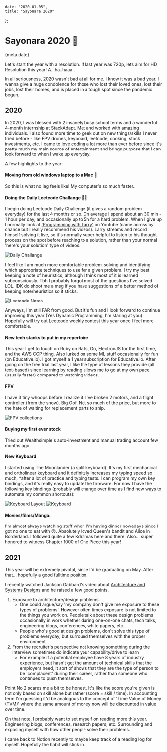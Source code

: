 
    date: "2020-01-05",
    title: "Sayonara 2020"
};


# Sayonara 2020 🎊

<Time>{meta.date}</Time>

Let's start the year with a resolution. If last year was 720p, lets aim for HD Resolution this year! A…ha..haaa..

In all seriousness, 2020 wasn't bad at all for me. I know it was a bad year. I wanna give a huge condolence for those who lost their loved ones, lost their jobs, lost their homes, and is placed in a tough spot since the pandemic begun.

## 2020

In 2020, I was blessed with 2 insanely busy school terms and a wonderful 4-month internship at StackAdapt. Met and worked with amazing individuals. I also found more time to geek out on new things/skills I never tried before - like FPV drones, keyboard, leetcode, cooking, stock investments, etc. I came to love coding a lot more than ever before since it's pretty much my main source of entertainment and brings purpose that I can look forward to when I wake up everyday.

A few highlights to the year:

#### Moving from old windows laptop to a Mac 🍎
So this is what no lag feels like! My computer's so much faster..

#### Doing the Daily Leetcode Challange 👨‍💻
I begin doing Leetcode Daily Challenge (it gives a random problem everyday) for the last 4 months or so. On average I spend about an 30 min - 1 hour per day, and occasionally up to 5h for a hard problem. When I give up I normally look at ['Programming with Larry'](https://www.youtube.com/channel/UCl3tJFKsFrw2p_Wxf1YDSow) on Youtube (came across by chance but I really recommend his videos). Larry streams and record himself solving it live, so it's normally super helpful to listen to his thought process on the spot before reaching to a solution, rather than your normal 'here's your solution' type of videos.

![Daily Challange](/static/blogAssets/sayonara-2020/dailyChallenge.png)

I feel like I am much more comfortable problem-solving and identifying which appropriate techniques to use for a given problem. I try my best keeping a note of heuristics, although I think most of it is learned subconsciously. Tbh I probably forgot most of the questions I've solved LOL. IDK do shoot me a msg if you have suggestions of a better method of keeping note/heuristics so it sticks.

![Leetcode Notes](/static/blogAssets/sayonara-2020/leetcodeNotes.png)

Anyways, I'm still FAR from good. But It's fun and I look forward to continue improving this year (Yes Dynamic Programming, I'm staring at you). Hopefully will try out Leetcode weekly contest this year once I feel more comfortable.

#### New tech stacks to put in my repertoire
This year I get to touch on Ruby on Rails, Go, ElectronJS for the first time, and the AWS CCP thing. Also lurked on some ML stuff occasionally for fun (on Educative.io). I got myself a 1 year subscription for Educative.io. After going on the free trial last year, I like the type of lessons they provide (all text-based) since learning by reading allows me to go at my own pace (usually faster) compared to watching videos.

#### FPV

I have 3 tiny whoops before I realize it. I've broken 2 motors, and a flight controller (from the snow). Big Oof. Not so much of the price, but more to the hate of waiting for replacement parts to ship.

![FPV collections](/static/blogAssets/sayonara-2020/fpv.png)

#### Buying my first ever stock

Tried out Wealthsimple's auto-investment and manual trading account few months ago.

#### New Keyboard

I started using The Moonlander (a split keyboard). It's my first mechanical and ortholinear keyboard and it definitely increases my typing speed so much, *after a lot of practice and typing tests. I can program my own key bindings, and it's really easy to update the firmware. For now I have the following key bindings (probably will change over time as I find new ways to automate my common shortcuts):

![Keyboard Layout](/static/blogAssets/sayonara-2020/keyboardLayout.png)
![Keyboard](/static/blogAssets/sayonara-2020/keyboard.png)

#### Movies/films/Manga:

I'm almost always watching stuff when I'm having dinner nowadays since I got no one to eat with 😢. Absolutely loved Queen's bandit and Alice in Borderland. I followed quite a few Kdramas here and there. Also... super honored to witness Chapter 1000 of One Piece this year!

## 2021

This year will be extremely pivotal, since I'd be graduating on May. After that… hopefully a good fulltime position.

I recently watched Jackson Gabbard's video about [Architecture and Systems Designs](https://www.youtube.com/watch?v=ZgdS0EUmn70) and he raised a few good points.

1. Exposure to architecture/design problems. 
    - One could argue/say 'my company don't give me exposure to these types of problems'. However often times exposure is not limited to the things you work on. People talk about these design problems occasionally in work whether during one-on-one chats, tech talks, engineering blogs, conferences, white papers, etc. 
    - People who's good at design problems, don't solve this type of problems everyday, but surround themselves with the proper environment
2. From the recruiter's perspective not knowing something during the interview sometimes do indicate your capability/drive to learn
    - For example if a potential employee have 8 years of industry experience, but hasn't get the amount of technical skills that the employers need, it sort of shows that they are the type of person to be 'complacent' during their career, rather than someone who continues to push themselves.

Point No 2 scares me a bit to be honest. It's like the score you're given is not only based on skill alone but rather (score = skill / time). In accounting term I'm guessing it'd be analogous to the concept of 'Time Value of Money (TVM)' where the same amount of money now will be discounted in value over time.

On that note, I probably want to set myself on reading more this year. Engineering blogs, conferences, research papers, etc. Surrounding and exposing myself with how other people solve their problems.

I came back to Notion recently to maybe keep track of a reading log for myself. Hopefully the habit will stick in.
